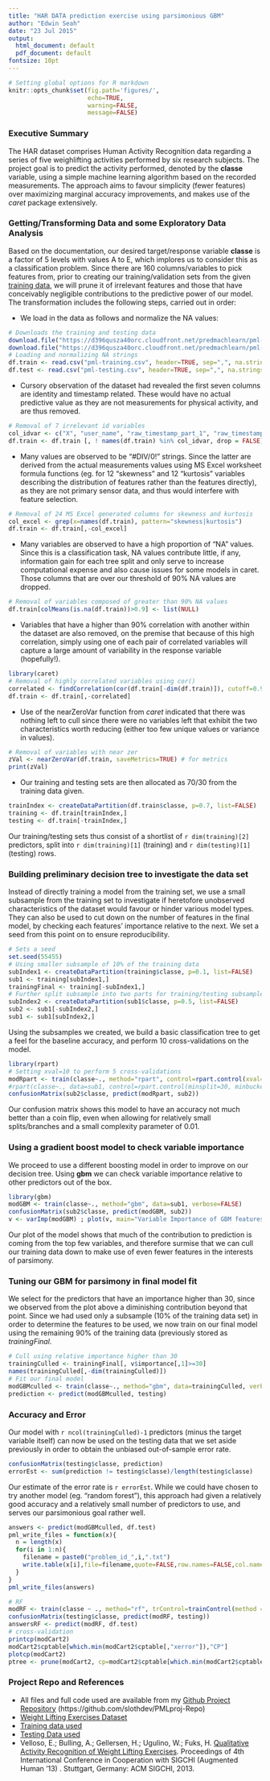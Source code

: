```yaml
---
title: "HAR DATA prediction exercise using parsimonious GBM"
author: "Edwin Seah"
date: "23 Jul 2015"
output:
  html_document: default
  pdf_document: default
fontsize: 10pt
---
```

```r
# Setting global options for R markdown
knitr::opts_chunk$set(fig.path='figures/',
                      echo=TRUE, 
                      warning=FALSE,
                      message=FALSE)
```

### Executive Summary

The HAR dataset comprises Human Activity Recognition data regarding a series of five weighlifting activities performed by six research subjects. The project goal is to predict the activity performed, denoted by the **classe** variable, using a simple machine learning algorithm based on the recorded measurements. The approach aims to favour simplicity (fewer features) over maximizing marginal accuracy improvements, and makes use of the *caret* package extensively.

### Getting/Transforming Data and some Exploratory Data Analysis  

Based on the documentation, our desired target/response variable **classe** is a factor of 5 levels with values A to E, which implores us to consider this as a classification problem. Since there are 160 columns/variables to pick features from, prior to creating our training/validation sets from the given [training data](https://d396qusza40orc.cloudfront.net/predmachlearn/pml-training.csv), we will prune it of irrelevant features and those that have conceivably negligible contributions to the predictive power of our model. The transformation includes the following steps, carried out in order:

+ We load in the data as follows and normalize the NA values:
```r
# Downloads the training and testing data
download.file("https://d396qusza40orc.cloudfront.net/predmachlearn/pml-training.csv", method = "curl", destfile = "pml-training.csv")
download.file("https://d396qusza40orc.cloudfront.net/predmachlearn/pml-testing.csv", method = "curl", destfile = "pml-testing.csv")
# Loading and normalizing NA strings
df.train <- read.csv("pml-training.csv", header=TRUE, sep=",", na.strings=c("NA", "#DIV/0!"))
df.test <- read.csv("pml-testing.csv", header=TRUE, sep=",", na.strings=c("NA", "#DIV/0!"))
```
+ Cursory observation of the dataset had revealed the first seven columns are identity and timestamp related. These would have no actual predictive value
as they are not measurements for physical activity, and are thus removed. 
```r
# Removal of 7 irrelevant id variables
col_idvar <- c("X", "user_name", "raw_timestamp_part_1", "raw_timestamp_part_2", "cvtd_timestamp", "new_window", "num_window")
df.train <- df.train [, ! names(df.train) %in% col_idvar, drop = FALSE]
```
+ Many values are observed to be "#DIV/0!" strings. Since the latter are derived from the actual measurements values using MS Excel worksheet formula functions (eg. for 12 "skewness" and 12 "kurtosis" variables describing the distribution of features rather than the features directly), as they are not primary sensor data, and thus would interfere with feature selection.
```r
# Removal of 24 MS Excel generated columns for skewness and kurtosis
col_excel <- grep(x=names(df.train), pattern="skewness|kurtosis")
df.train <- df.train[,-col_excel]
```
+ Many variables are observed to have a high proportion of "NA" values. Since this is a classification task, NA values contribute little, if any, information gain for each tree split and only serve to increase computational expense and also cause issues for some models in caret. Those columns that are over our threshold of 90% NA values are dropped.
```r
# Removal of variables composed of greater than 90% NA values
df.train[colMeans(is.na(df.train))>0.9] <- list(NULL)
```
+ Variables that have a higher than 90% correlation with another within the dataset are also removed, on the premise that because of this high correlation, simply using one of each pair of correlated variables will capture a large amount of variability in the response variable (hopefully!).
```r
library(caret)
# Removal of highly correlated variables using cor()
correlated <- findCorrelation(cor(df.train[-dim(df.train)]), cutoff=0.9)
df.train <- df.train[,-correlated]
```
+ Use of the nearZeroVar function from *caret* indicated that there was nothing left to cull since there were no variables left that exhibit the two characteristics worth reducing (either too few unique values or variance in values).
```r
# Removal of variables with near zer
zVal <- nearZeroVar(df.train, saveMetrics=TRUE) # for metrics
print(zVal)
```
+ Our training and testing sets are then allocated as 70/30 from the training data given.
```r
trainIndex <- createDataPartition(df.train$classe, p=0.7, list=FALSE)
training <- df.train[trainIndex,]
testing <- df.train[-trainIndex,]
```
Our training/testing sets thus consist of a shortlist of `r dim(training)[2]` predictors, split into `r dim(training)[1]` (training) and `r dim(testing)[1]` (testing) rows.

### Building preliminary decision tree to investigate the data set

Instead of directly training a model from the training set, we use a small subsample from the training set to investigate if heretofore unobserved characteristics of the dataset would favour or hinder various model types. They can also be used to cut down on the number of features in the final model, by checking each features' importance relative to the next. We set a seed from this point on to ensure reproducibility.
```r
# Sets a seed
set.seed(55455)
# Using smaller subsample of 10% of the training data
subIndex1 <- createDataPartition(training$classe, p=0.1, list=FALSE)
sub1 <- training[subIndex1,]
trainingFinal <- training[-subIndex1,]
# Further split subsample into two parts for training/testing subsamples
subIndex2 <- createDataPartition(sub1$classe, p=0.5, list=FALSE)
sub2 <- sub1[-subIndex2,]
sub1 <- sub1[subIndex2,]
```
Using the subsamples we created, we build a basic classification tree to get a feel for the baseline accuracy, and perform 10 cross-validations on the model.
```r
library(rpart)
# Setting xval=10 to perform 5 cross-validations
modRpart <- train(classe~., method="rpart", control=rpart.control(xval=5, minsplit=15, minbucket=5, cp=0.01, maxdepth=15), data=sub1)
#rpart(classe~., data=sub1, control=rpart.control(minsplit=30, minbucket=10, cp=0.01, maxdepth=10))
confusionMatrix(sub2$classe, predict(modRpart, sub2))
```
Our confusion matrix shows this model to have an accuracy not much better than a coin flip, even when allowing for relatively small splits/branches and a small complexity parameter of 0.01.

### Using a gradient boost model to check variable importance

We proceed to use a different boosting model in order to improve on our decision tree. Using **gbm** we can check variable importance relative to other predictors out of the box. 
```r
library(gbm)
modGBM <- train(classe~., method="gbm", data=sub1, verbose=FALSE)
confusionMatrix(sub2$classe, predict(modGBM, sub2))
v <- varImp(modGBM) ; plot(v, main="Variable Importance of GBM features")
```

Our plot of the model shows that much of the contribution to prediction is coming from the top few variables, and therefore surmise that we can cull our training data down to make use of even fewer features in the interests of parsimony. 

### Tuning our GBM for parsimony in final model fit

We select for the predictors that have an importance higher than 30, since we observed from the plot above a diminishing contribution beyond that point. Since we had used only a subsample (10% of the training data set) in order to determine the features to be used, we now train on our final model using the remaining 90% of the training data (previously stored as *trainingFinal*.
```r
# Cull using relative importance higher than 30
trainingCulled <- trainingFinal[, v$importance[,1]>=30]
names(trainingCulled[,-dim(trainingCulled)])
# Fit our final model
modGBMculled <- train(classe~., method="gbm", data=trainingCulled, verbose=FALSE)
prediction <- predict(modGBMculled, testing)
```

### Accuracy and Error
Our model with `r ncol(trainingCulled)-1` predictors (minus the target variable itself) can now be used on the testing data that we set aside previously in order to obtain the unbiased out-of-sample error rate. 
```r
confusionMatrix(testing$classe, prediction)
errorEst <- sum(prediction != testing$classe)/length(testing$classe)
```
Our estimate of the error rate is `r errorEst`. While we could have chosen to try another model (eg. "random forest"), this approach had given a relatively good accuracy and a relatively small number of predictors to use, and serves our parsimonious goal rather well.

```r
answers <- predict(modGBMculled, df.test)
pml_write_files = function(x){
  n = length(x)
  for(i in 1:n){
    filename = paste0("problem_id_",i,".txt")
    write.table(x[i],file=filename,quote=FALSE,row.names=FALSE,col.names=FALSE)
  }
}
pml_write_files(answers)
```

```r
# RF
modRF <- train(classe ~ ., method="rf", trControl=trainControl(method = "cv", number = 4), data=trainingCulled)
confusionMatrix(testing$classe, predict(modRF, testing))
answersRF <- predict(modRF, df.test)
# cross-validation 
printcp(modCart2)
modCart2$cptable[which.min(modCart2$cptable[,"xerror"]),"CP"]
plotcp(modCart2)
ptree <- prune(modCart2, cp=modCart2$cptable[which.min(modCart2$cptable[,"xerror"]),"CP"])
```

### Project Repo and References

+ All files and full code used are available from my [Github Project Repository](https://github.com/slothdev/PMLproj-Repo) (https://github.com/slothdev/PMLproj-Repo)
+ [Weight Lifting Exercises Dataset](http://groupware.les.inf.puc-rio.br/har)
+ [Training data used](https://d396qusza40orc.cloudfront.net/predmachlearn/pml-training.csv)
+ [Testing Data used](https://d396qusza40orc.cloudfront.net/predmachlearn/pml-testing.csv)
+ Velloso, E.; Bulling, A.; Gellersen, H.; Ugulino, W.; Fuks, H. [Qualitative Activity Recognition of Weight Lifting Exercises](http://groupware.les.inf.puc-rio.br/work.jsf?p1=11201). Proceedings of 4th International Conference in Cooperation with SIGCHI (Augmented Human '13) . Stuttgart, Germany: ACM SIGCHI, 2013.
